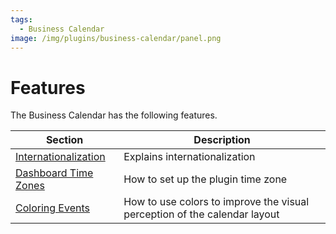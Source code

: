 ```yaml
---
tags:
  - Business Calendar
image: /img/plugins/business-calendar/panel.png
---
```



# Features

The Business Calendar has the following features.

| Section                                         | Description                                                               |
| ----------------------------------------------- | ------------------------------------------------------------------------- |
| [Internationalization](../internationalization) | Explains internationalization                                             |
| [Dashboard Time Zones](../dashboard-timezones)  | How to set up the plugin time zone                                        |
| [Coloring Events](../color)                     | How to use colors to improve the visual perception of the calendar layout |
